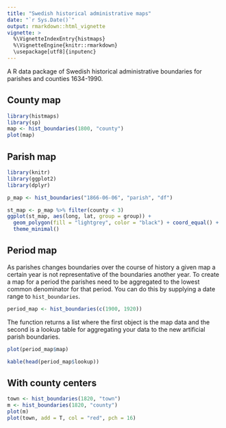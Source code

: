 ```yaml
---
title: "Swedish historical administrative maps"
date: "`r Sys.Date()`"
output: rmarkdown::html_vignette
vignette: >
  %\VignetteIndexEntry{histmaps}
  %\VignetteEngine{knitr::rmarkdown}
  \usepackage[utf8]{inputenc}
---
```



A R data package of Swedish historical administrative boundaries for parishes and counties 1634-1990.

## County map

```r
library(histmaps)
library(sp)
map <- hist_boundaries(1800, "county")
plot(map)
```

## Parish map

```r
library(knitr)
library(ggplot2)
library(dplyr)

p_map <- hist_boundaries("1866-06-06", "parish", "df")

st_map <- p_map %>% filter(county < 3)
ggplot(st_map, aes(long, lat, group = group)) +
  geom_polygon(fill = "lightgrey", color = "black") + coord_equal() + 
  theme_minimal()
```

## Period map

As parishes changes boundaries over the course of history a given map a certain year is not representative of the boundaries another year. To create a map for a period the parishes need to be aggregated to the lowest common denominator for that period. You can do this by supplying a date range to `hist_boundaries`.

```r
period_map <- hist_boundaries(c(1900, 1920)) 
```

The function returns a list where the first object is the map data and the second is a lookup table for aggregating your data to the new artificial parish boundaries. 

```r
plot(period_map$map)
```


```r
kable(head(period_map$lookup))
```


## With county centers

```r
town <- hist_boundaries(1820, "town")
m <- hist_boundaries(1820, "county")
plot(m)
plot(town, add = T, col = "red", pch = 16)
```
